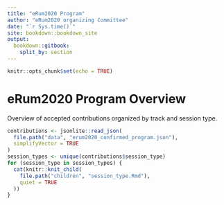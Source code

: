 ```yaml
---
title: "eRum2020 Program"
author: "eRum2020 organizing Committee"
date: "`r Sys.time()`"
site: bookdown::bookdown_site
output: 
  bookdown::gitbook:
    split_by: section
---
```


```r
knitr::opts_chunk$set(echo = TRUE)
```

# eRum2020 Program Overview

Overview of accepted contributions organized by track and session type.

```r
contributions <- jsonlite::read_json(
  file.path("data", "erum2020_confirmed_program.json"), 
  simplifyVector = TRUE
)
session_types <- unique(contributions$session_type)
for (session_type in session_types) {
  cat(knitr::knit_child(
    file.path("children", "session_type.Rmd"),
    quiet = TRUE
  ))
}
```
